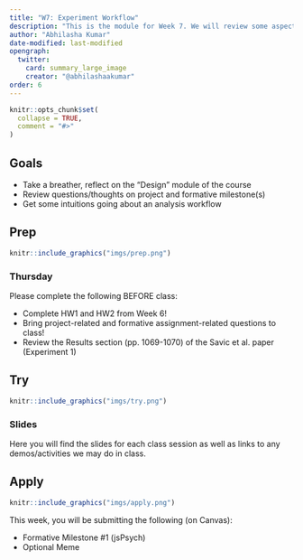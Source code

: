 ```yaml
---
title: "W7: Experiment Workflow"
description: "This is the module for Week 7. We will review some aspects of experiment design in jsPsych and start thinking about how we might analyze data from our experiments"
author: "Abhilasha Kumar"
date-modified: last-modified
opengraph:
  twitter:
    card: summary_large_image
    creator: "@abhilashaakumar"
order: 6
---
```


```r
knitr::opts_chunk$set(
  collapse = TRUE,
  comment = "#>"
)
```

## Goals

- Take a breather, reflect on the "Design" module of the course
- Review questions/thoughts on project and formative milestone(s)
- Get some intuitions going about an analysis workflow 

## Prep 

:::::{.card .border .border-2 .border-info}
:::: {.grid .g-0}
::: {.g-col-3}
:::: {.card-body}

```r
knitr::include_graphics("imgs/prep.png")
```

::::
:::

::: {.g-col-9}
:::: {.card-body}

### Thursday

Please complete the following BEFORE class:

- Complete HW1 and HW2 from Week 6!
- Bring project-related and formative assignment-related questions to class!
- Review the Results section (pp. 1069-1070) of the Savic et al. paper (Experiment 1)


::::
:::
::::
:::::

## Try {.mt-5}

:::::{.card .border .border-2 .border-info}
:::: {.grid .g-0}
::: {.g-col-3}
:::: {.card-body}

```r
knitr::include_graphics("imgs/try.png")
```

::::
:::

::: {.g-col-9}
:::: {.card-body}

### Slides

Here you will find the slides for each class session as well as links to any demos/activities we may do in class.

<!--
<a class="btn btn-outline-info" href="" role="button" target="_blank">L0: Slides</a>

<a class="btn btn-outline-info" href="" role="button" target="_blank">L0: Slides</a>
-->


::::
:::


::::
:::::

## Apply {.mt-5}

:::::{.card .border .border-2 .border-info}
:::: {.grid .g-0}
::: {.g-col-3}
:::: {.card-body}

```r
knitr::include_graphics("imgs/apply.png")
```

::::
:::

::: {.g-col-9}
:::: {.card-body}

This week, you will be submitting the following (on Canvas):

- Formative Milestone #1 (jsPsych)
- Optional Meme

::::
:::


::::
:::::